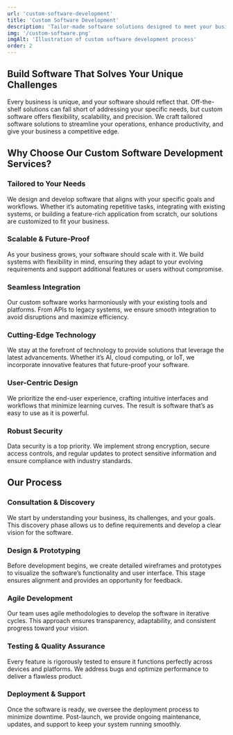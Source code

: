 ```yaml
---
url: 'custom-software-development'
title: 'Custom Software Development'
description: 'Tailor-made software solutions designed to meet your business’s unique needs and challenges.'
img: '/custom-software.png'
imgAlt: 'Illustration of custom software development process'
order: 2
---
```


## Build Software That Solves Your Unique Challenges

Every business is unique, and your software should reflect that. Off-the-shelf solutions can fall short of addressing your specific needs, but custom software offers flexibility, scalability, and precision. We craft tailored software solutions to streamline your operations, enhance productivity, and give your business a competitive edge.


## Why Choose Our Custom Software Development Services?

### Tailored to Your Needs  
We design and develop software that aligns with your specific goals and workflows. Whether it’s automating repetitive tasks, integrating with existing systems, or building a feature-rich application from scratch, our solutions are customized to fit your business.

### Scalable & Future-Proof  
As your business grows, your software should scale with it. We build systems with flexibility in mind, ensuring they adapt to your evolving requirements and support additional features or users without compromise.

### Seamless Integration  
Our custom software works harmoniously with your existing tools and platforms. From APIs to legacy systems, we ensure smooth integration to avoid disruptions and maximize efficiency.

### Cutting-Edge Technology  
We stay at the forefront of technology to provide solutions that leverage the latest advancements. Whether it’s AI, cloud computing, or IoT, we incorporate innovative features that future-proof your software.

### User-Centric Design  
We prioritize the end-user experience, crafting intuitive interfaces and workflows that minimize learning curves. The result is software that’s as easy to use as it is powerful.

### Robust Security  
Data security is a top priority. We implement strong encryption, secure access controls, and regular updates to protect sensitive information and ensure compliance with industry standards.


## Our Process

### Consultation & Discovery  
We start by understanding your business, its challenges, and your goals. This discovery phase allows us to define requirements and develop a clear vision for the software.

### Design & Prototyping  
Before development begins, we create detailed wireframes and prototypes to visualize the software’s functionality and user interface. This stage ensures alignment and provides an opportunity for feedback.

### Agile Development  
Our team uses agile methodologies to develop the software in iterative cycles. This approach ensures transparency, adaptability, and consistent progress toward your vision.

### Testing & Quality Assurance  
Every feature is rigorously tested to ensure it functions perfectly across devices and platforms. We address bugs and optimize performance to deliver a flawless product.

### Deployment & Support  
Once the software is ready, we oversee the deployment process to minimize downtime. Post-launch, we provide ongoing maintenance, updates, and support to keep your system running smoothly.


